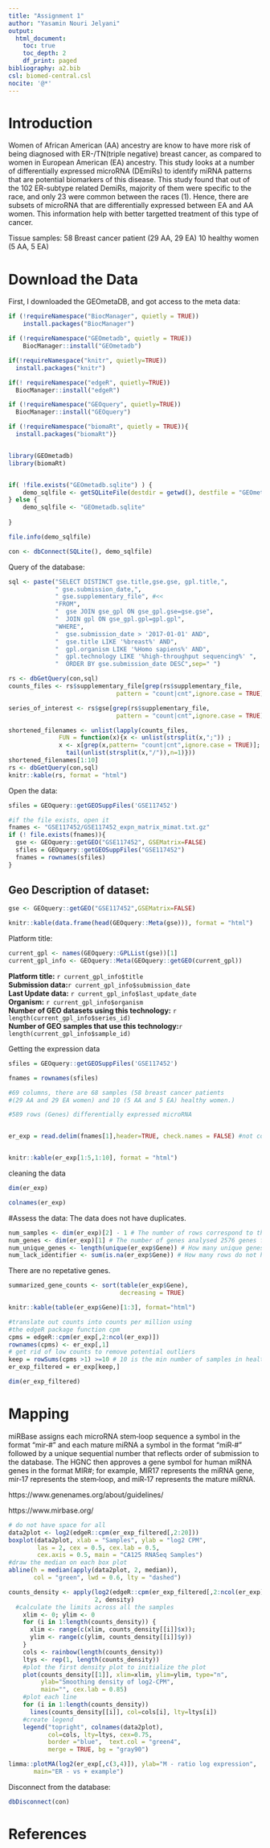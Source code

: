 ```yaml
---
title: "Assignment 1"
author: "Yasamin Nouri Jelyani"
output:
  html_document:
    toc: true
    toc_depth: 2
    df_print: paged
bibliography: a2.bib
csl: biomed-central.csl
nocite: '@*'
---
```


# Introduction

Women of African American (AA) ancestry are know to have more risk of being 
diagnosed
with ER-/TN(triple negative) breast cancer, as compared to women in European 
American (EA) ancestry. This study looks at a number of differentially expressed 
microRNA (DEmiRs) to identify miRNA patterns that are potential biomarkers 
of this disease. This study found that out of the 102 ER-subtype related DemiRs, majority 
of them were specific to the race, and only 23 were common between the races (1).
Hence, there are subsets of microRNA that are differentially expressed between EA and
AA women. This information help with better targetted treatment of this type of cancer.

Tissue samples:
58 Breast cancer patient (29 AA, 29 EA)
10 healthy women (5 AA, 5 EA)

# Download the Data

First, I downloaded the GEOmetaDB, and got access to the meta data:
```r

if (!requireNamespace("BiocManager", quietly = TRUE))
    install.packages("BiocManager")

if (!requireNamespace("GEOmetadb", quietly = TRUE))
    BiocManager::install("GEOmetadb")

if(!requireNamespace("knitr", quietly=TRUE))
  install.packages("knitr")

if(! requireNamespace("edgeR", quietly=TRUE))
  BiocManager::install("edgeR")

if (!requireNamespace("GEOquery", quietly=TRUE))
  BiocManager::install("GEOquery")

if (!requireNamespace("biomaRt", quietly = TRUE)){
  install.packages("biomaRt")}


library(GEOmetadb)
library(biomaRt)


if( !file.exists("GEOmetadb.sqlite") ) {
    demo_sqlfile <- getSQLiteFile(destdir = getwd(), destfile = "GEOmetadb.sqlite.gz", type = "demo")
} else {
    demo_sqlfile <- "GEOmetadb.sqlite"
    
}

file.info(demo_sqlfile)

con <- dbConnect(SQLite(), demo_sqlfile)

```

Query of the database:
```r
sql <- paste("SELECT DISTINCT gse.title,gse.gse, gpl.title,",
             " gse.submission_date,",
             " gse.supplementary_file", #<<
             "FROM",
             "  gse JOIN gse_gpl ON gse_gpl.gse=gse.gse",
             "  JOIN gpl ON gse_gpl.gpl=gpl.gpl",
             "WHERE",
             "  gse.submission_date > '2017-01-01' AND",
             "  gse.title LIKE '%breast%' AND", 
             "  gpl.organism LIKE '%Homo sapiens%' AND",
             "  gpl.technology LIKE '%high-throughput sequencing%' ",
             "  ORDER BY gse.submission_date DESC",sep=" ")

rs <- dbGetQuery(con,sql)
counts_files <- rs$supplementary_file[grep(rs$supplementary_file,
                              pattern = "count|cnt",ignore.case = TRUE)]

series_of_interest <- rs$gse[grep(rs$supplementary_file,
                              pattern = "count|cnt",ignore.case = TRUE)]

shortened_filenames <- unlist(lapply(counts_files,
              FUN = function(x){x <- unlist(strsplit(x,";")) ;
              x <- x[grep(x,pattern= "count|cnt",ignore.case = TRUE)];
                tail(unlist(strsplit(x,"/")),n=1)}))
shortened_filenames[1:10]
rs <- dbGetQuery(con,sql)
knitr::kable(rs, format = "html")

```

Open the data:
```r
sfiles = GEOquery::getGEOSuppFiles('GSE117452')

#if the file exists, open it
fnames <- "GSE117452/GSE117452_expn_matrix_mimat.txt.gz"
if (! file.exists(fnames)){
  gse <- GEOquery::getGEO("GSE117452", GSEMatrix=FALSE)
  sfiles = GEOquery::getGEOSuppFiles("GSE117452")
  fnames = rownames(sfiles)
}
```





## Geo Description of dataset:
```r
gse <- GEOquery::getGEO("GSE117452",GSEMatrix=FALSE)

knitr::kable(data.frame(head(GEOquery::Meta(gse))), format = "html")
```

Platform title:
```r
current_gpl <- names(GEOquery::GPLList(gse))[1]
current_gpl_info <- GEOquery::Meta(GEOquery::getGEO(current_gpl))
```


**Platform title:** `r current_gpl_info$title`<br /> **Submission data:**`r current_gpl_info$submission_date` <br/> **Last Update data:** `r current_gpl_info$last_update_date` <br/> **Organism:** `r current_gpl_info$organism` <br/> **Number of GEO datasets using this technology:** `r length(current_gpl_info$series_id)` <br/> **Number of GEO samples that use this technology:**`r length(current_gpl_info$sample_id)`<br/>


Getting the expression data
```r
sfiles = GEOquery::getGEOSuppFiles('GSE117452')

fnames = rownames(sfiles)

#69 columns, there are 68 samples (58 breast cancer patients 
#(29 AA and 29 EA women) and 10 (5 AA and 5 EA) healthy women.)

#589 rows (Genes) differentially expressed microRNA


er_exp = read.delim(fnames[1],header=TRUE, check.names = FALSE) #not correct col names


knitr::kable(er_exp[1:5,1:10], format = "html")
```

cleaning the data
```r
dim(er_exp)

colnames(er_exp)
```

#Assess the data:
The data does not have duplicates.
```r
num_samples <- dim(er_exp)[2] - 1 # The number of rows correspond to the number of columns minus 1 for the gene name colummn 68
num_genes <- dim(er_exp)[1] # The number of genes analysed 2576 genes from the microRNA
num_unique_genes <- length(unique(er_exp$Gene)) # How many unique genes are measured: 2576
num_lack_identifier <- sum(is.na(er_exp$Gene)) # How many rows do not have an gene identifier: 0

```

There are no repetative genes.

```r
summarized_gene_counts <- sort(table(er_exp$Gene),
                               decreasing = TRUE)
```

```r
knitr::kable(table(er_exp$Gene)[1:3], format="html")
```

```r
#translate out counts into counts per million using 
#the edgeR package function cpm
cpms = edgeR::cpm(er_exp[,2:ncol(er_exp)])
rownames(cpms) <- er_exp[,1]
# get rid of low counts to remove potential outliers
keep = rowSums(cpms >1) >=10 # 10 is the min number of samples in healthy group
er_exp_filtered = er_exp[keep,]
```

```r
dim(er_exp_filtered)
```
# Mapping

miRBase assigns each microRNA stem‐loop sequence a symbol in the format “mir‐#” and each mature miRNA a symbol in the format “miR‐#” followed by a unique sequential number that reflects order of submission to the database. The HGNC then approves a gene symbol for human miRNA genes in the format MIR#; for example, MIR17 represents the miRNA gene, mir‐17 represents the stem‐loop, and miR‐17 represents the mature miRNA.

https://www.genenames.org/about/guidelines/ 

https://www.mirbase.org/

```r
# do not have space for all 
data2plot <- log2(edgeR::cpm(er_exp_filtered[,2:20]))
boxplot(data2plot, xlab = "Samples", ylab = "log2 CPM", 
        las = 2, cex = 0.5, cex.lab = 0.5,
        cex.axis = 0.5, main = "CA125 RNASeq Samples")
#draw the median on each box plot
abline(h = median(apply(data2plot, 2, median)), 
       col = "green", lwd = 0.6, lty = "dashed")
```



```r
counts_density <- apply(log2(edgeR::cpm(er_exp_filtered[,2:ncol(er_exp)])), 
                        2, density)
  #calculate the limits across all the samples
    xlim <- 0; ylim <- 0
    for (i in 1:length(counts_density)) {
      xlim <- range(c(xlim, counts_density[[i]]$x)); 
      ylim <- range(c(ylim, counts_density[[i]]$y))
    }
    cols <- rainbow(length(counts_density))
    ltys <- rep(1, length(counts_density))
    #plot the first density plot to initialize the plot
    plot(counts_density[[1]], xlim=xlim, ylim=ylim, type="n", 
         ylab="Smoothing density of log2-CPM", 
         main="", cex.lab = 0.85)
    #plot each line
    for (i in 1:length(counts_density)) 
      lines(counts_density[[i]], col=cols[i], lty=ltys[i])
    #create legend
    legend("topright", colnames(data2plot),  
           col=cols, lty=ltys, cex=0.75, 
           border ="blue",  text.col = "green4", 
           merge = TRUE, bg = "gray90")
```
```r
limma::plotMA(log2(er_exp[,c(3,4)]), ylab="M - ratio log expression", 
       main="ER - vs + example")
```


Disconnect from the database:
```r

dbDisconnect(con)

```

# References

